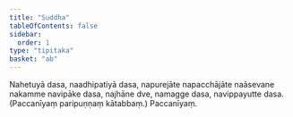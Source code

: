 ```yaml
---
title: "Suddha"
tableOfContents: false
sidebar:
  order: 1
type: "tipitaka"
basket: "ab"
---
```



<DynamicBreadcrumb />

<Division number="14">

<Paragraph number="671">
Nahetuyā dasa, naadhipatiyā dasa, napurejāte napacchājāte naāsevane nakamme navipāke dasa, najhāne dve, namagge dasa, navippayutte dasa. (Paccanīyaṃ paripuṇṇaṃ kātabbaṃ.)

</Paragraph>
</Division>

<Paragraph number="672" type="center">
Paccanīyaṃ.
</Paragraph>